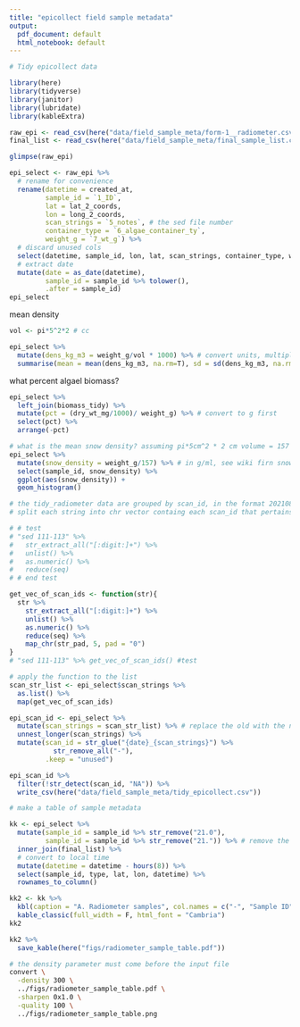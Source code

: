 ```yaml
---
title: "epicollect field sample metadata"
output:
  pdf_document: default
  html_notebook: default
---
```


```r
# Tidy epicollect data

library(here)
library(tidyverse)
library(janitor)
library(lubridate)
library(kableExtra)

raw_epi <- read_csv(here("data/field_sample_meta/form-1__radiometer.csv"))
final_list <- read_csv(here("data/field_sample_meta/final_sample_list.csv"))

glimpse(raw_epi)

epi_select <- raw_epi %>% 
  # rename for convenience
  rename(datetime = created_at, 
         sample_id = `1_ID`, 
         lat = lat_2_coords, 
         lon = long_2_coords,
         scan_strings = `5_notes`, # the sed file number
         container_type = `6_algae_container_ty`,
         weight_g = `7_wt_g`) %>% 
  # discard unused cols
  select(datetime, sample_id, lon, lat, scan_strings, container_type, weight_g) %>% 
  # extract date
  mutate(date = as_date(datetime),
         sample_id = sample_id %>% tolower(),
         .after = sample_id) 
epi_select
```
mean density

```r
vol <- pi*5^2*2 # cc

epi_select %>% 
  mutate(dens_kg_m3 = weight_g/vol * 1000) %>% # convert units, multiply by 1000
  summarise(mean = mean(dens_kg_m3, na.rm=T), sd = sd(dens_kg_m3, na.rm=T))

```

what percent algael biomass?

```r
epi_select %>% 
  left_join(biomass_tidy) %>% 
  mutate(pct = (dry_wt_mg/1000)/ weight_g) %>% # convert to g first
  select(pct) %>% 
  arrange(-pct)
```



```r
# what is the mean snow density? assuming pi*5cm^2 * 2 cm volume = 157 ml
epi_select %>% 
  mutate(snow_density = weight_g/157) %>% # in g/ml, see wiki firn snow density
  select(sample_id, snow_density) %>% 
  ggplot(aes(snow_density)) +
  geom_histogram()

# the tidy_radiometer data are grouped by scan_id, in the format 20210803_00001
# split each string into chr vector containg each scan_id that pertains to that sample  

# # test
# "sed 111-113" %>% 
#   str_extract_all("[:digit:]+") %>% 
#   unlist() %>% 
#   as.numeric() %>% 
#   reduce(seq)
# # end test
```


```r
get_vec_of_scan_ids <- function(str){
  str %>% 
    str_extract_all("[:digit:]+") %>% 
    unlist() %>% 
    as.numeric() %>% 
    reduce(seq) %>% 
    map_chr(str_pad, 5, pad = "0")
}
# "sed 111-113" %>% get_vec_of_scan_ids() #test

# apply the function to the list
scan_str_list <- epi_select$scan_strings %>% 
  as.list() %>% 
  map(get_vec_of_scan_ids)

epi_scan_id <- epi_select %>% 
  mutate(scan_strings = scan_str_list) %>% # replace the old with the new list, better way to do this?
  unnest_longer(scan_strings) %>% 
  mutate(scan_id = str_glue("{date}_{scan_strings}") %>% 
           str_remove_all("-"),
         .keep = "unused")
```


```r
epi_scan_id %>% 
  filter(!str_detect(scan_id, "NA")) %>% 
  write_csv(here("data/field_sample_meta/tidy_epicollect.csv"))
```


```r
# make a table of sample metadata

kk <- epi_select %>% 
  mutate(sample_id = sample_id %>% str_remove("21.0"),
         sample_id = sample_id %>% str_remove("21.")) %>% # remove the 21 and unpad 0 for simplicity 
  inner_join(final_list) %>% 
  # convert to local time
  mutate(datetime = datetime - hours(8)) %>% 
  select(sample_id, type, lat, lon, datetime) %>% 
  rownames_to_column()

kk2 <- kk %>% 
  kbl(caption = "A. Radiometer samples", col.names = c("-", "Sample ID", "Snow Color", "Latitude", "Longitude", "Date/Time (PST)")) %>% 
  kable_classic(full_width = F, html_font = "Cambria") 
kk2

```


```r
kk2 %>% 
  save_kable(here("figs/radiometer_sample_table.pdf"))
```
```bash
# the density parameter must come before the input file
convert \
  -density 300 \
  ../figs/radiometer_sample_table.pdf \
  -sharpen 0x1.0 \
  -quality 100 \
  ../figs/radiometer_sample_table.png
```

